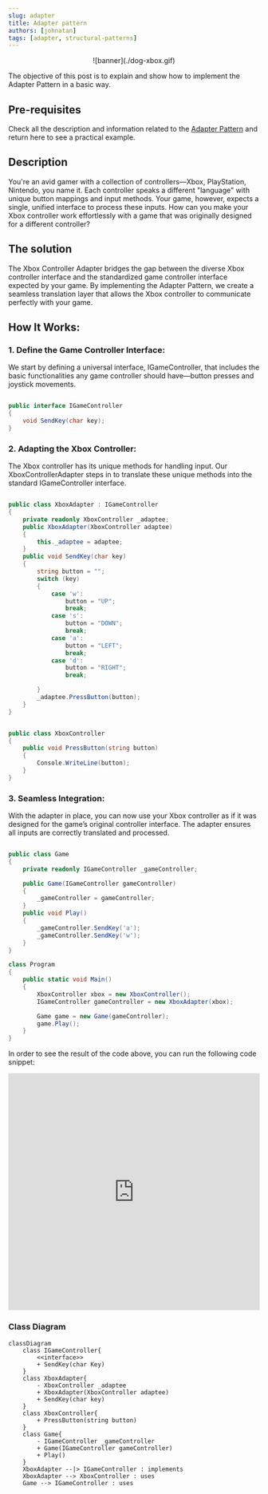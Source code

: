 ```yaml
---
slug: adapter
title: Adapter pattern
authors: [johnatan]
tags: [adapter, structural-patterns]
---
```

<div align="center" >
    ![banner](./dog-xbox.gif)
    </div>

The objective of this post is to explain and show how to implement the Adapter Pattern in a basic way.

## Pre-requisites
Check all the description and information related to the [Adapter Pattern](/docs/structural-patterns/adapter) and return here to see a practical example.

## Description

You're an avid gamer with a collection of controllers—Xbox, PlayStation, Nintendo, you name it. Each controller speaks a different "language" with unique button mappings and input methods. Your game, however, expects a single, unified interface to process these inputs. How can you make your Xbox controller work effortlessly with a game that was originally designed for a different controller?

## The solution

The Xbox Controller Adapter bridges the gap between the diverse Xbox controller interface and the standardized game controller interface expected by your game. By implementing the Adapter Pattern, we create a seamless translation layer that allows the Xbox controller to communicate perfectly with your game.

## How It Works:

### 1. Define the Game Controller Interface:
We start by defining a universal interface, IGameController, that includes the basic functionalities any game controller should have—button presses and joystick movements.

```csharp

public interface IGameController
{
    void SendKey(char key);
}

```

### 2. Adapting the Xbox Controller:
The Xbox controller has its unique methods for handling input. Our XboxControllerAdapter steps in to translate these unique methods into the standard IGameController interface.
```csharp

public class XboxAdapter : IGameController
{
    private readonly XboxController _adaptee;
    public XboxAdapter(XboxController adaptee)
    {
        this._adaptee = adaptee;
    }
    public void SendKey(char key)
    {
        string button = "";
        switch (key)
        {
            case 'w':
                button = "UP";
                break;
            case 's':
                button = "DOWN";
                break;
            case 'a':
                button = "LEFT";
                break;
            case 'd':
                button = "RIGHT";
                break;

        }
        _adaptee.PressButton(button);
    }
}

```

```csharp

public class XboxController
{
    public void PressButton(string button)
    {
        Console.WriteLine(button);
    }
}

```
### 3. Seamless Integration:
With the adapter in place, you can now use your Xbox controller as if it was designed for the game’s original controller interface. The adapter ensures all inputs are correctly translated and processed.
```csharp

public class Game
{
    private readonly IGameController _gameController;

    public Game(IGameController gameController)
    {
        _gameController = gameController;
    }
    public void Play()
    {
        _gameController.SendKey('a');
        _gameController.SendKey('w');
    }
}

class Program
{
    public static void Main()
    {
        XboxController xbox = new XboxController();
        IGameController gameController = new XboxAdapter(xbox);

        Game game = new Game(gameController);
        game.Play();
    }
}


```


In order to see the result of the code above, you can run the following code snippet:
<iframe width="100%" height="475" src="https://dotnetfiddle.net/Widget/RRStIa" frameborder="0"></iframe>

### Class Diagram

```mermaid
classDiagram
    class IGameController{
        <<interface>>
        + SendKey(char Key)
    }
    class XboxAdapter{
        - XboxController _adaptee
        + XboxAdapter(XboxController adaptee)
        + SendKey(char key)
    }
    class XboxController{
        + PressButton(string button)
    }
    class Game{
        - IGameController _gameController
        + Game(IGameController gameController)
        + Play()
    }
    XboxAdapter --|> IGameController : implements
    XboxAdapter --> XboxController : uses
    Game --> IGameController : uses

```
